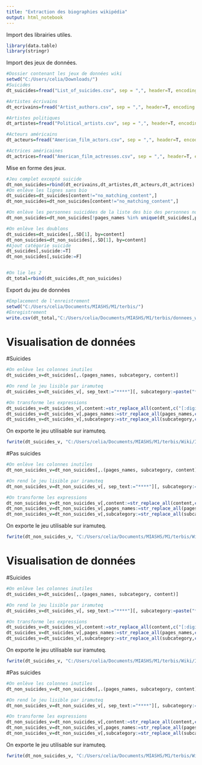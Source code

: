 ```yaml
---
title: "Extraction des biographies wikipédia"
output: html_notebook
---
```


Import des librairies utiles.

```r
library(data.table)
library(stringr)
```

Import des jeux de données.

```r
#Dossier contenant les jeux de données wiki
setwd("C:/Users/celia/Downloads/")
#Suicides
dt_suicides=fread("List_of_suicides.csv", sep = ",", header=T, encoding = "UTF-8")

#Artistes écrivains
dt_ecrivains=fread("Artist_authors.csv", sep = ",", header=T, encoding = "UTF-8")

#Artistes politiques
dt_artistes=fread("Political_artists.csv", sep = ",", header=T, encoding = "UTF-8")

#Acteurs américains
dt_acteurs=fread("American_film_actors.csv", sep = ",", header=T, encoding = "UTF-8")

#Actrices américaines
dt_actrices=fread("American_film_actresses.csv", sep = ",", header=T, encoding = "UTF-8")
```

Mise en forme des jeux.
```r
#Jeu complet excepté suicide
dt_non_suicides=rbind(dt_ecrivains,dt_artistes,dt_acteurs,dt_actrices)
#On enlève les lignes sans bio
dt_suicides=dt_suicides[content!="no_matching_content",]
dt_non_suicides=dt_non_suicides[content!="no_matching_content",]

#On enlève les personnes suicidées de la liste des bio des personnes non suicidées
dt_non_suicides=dt_non_suicides[!pages_names %in% unique(dt_suicides[,pages_names]),]

#On enlève les doublons
dt_suicides=dt_suicides[,.SD[1], by=content]
dt_non_suicides=dt_non_suicides[,.SD[1], by=content]
#Ajout catégorie suicide
dt_suicides[,suicide:=T]
dt_non_suicides[,suicide:=F]


#On lie les 2
dt_total=rbind(dt_suicides,dt_non_suicides)
```


Export du jeu de données
```r
#Emplacement de l'enreistrement
setwd("C:/Users/celia/Documents/MIASHS/M1/terbis/")
#Enregistrement
write.csv(dt_total,"C:/Users/celia/Documents/MIASHS/M1/terbis/donnees_wiki_total.csv",row.names = FALSE)
```


#######################################################################################################

#######################################################################################################

# Visualisation de données

#Suicides

```r
#On enlève les colonnes inutiles
dt_suicides_v=dt_suicides[,.(pages_names, subcategory, content)]

#On rend le jeu lisible par iramuteq
dt_suicides_v=dt_suicides_v[, sep_text:="****"][, subcategory:=paste("*cat_",subcategory,sep="")][, pages_names:=paste("*page_",pages_names, sep="")][,content:=paste("\n",content, sep="")][,content:=iconv(content,from = 'UTF-8', to = 'ASCII//TRANSLIT')][,pages_names:=iconv(pages_names,from = 'UTF-8', to = 'ASCII//TRANSLIT')][,subcategory:=iconv(subcategory,from = 'UTF-8', to = 'ASCII//TRANSLIT')][,.(sep_text, pages_names, subcategory, content)]

#On transforme les expressions
dt_suicides_v=dt_suicides_v[,content:=str_replace_all(content,c("[:digit:]"=""," & "="_and_","-year"="year", "-mid"="mid","-"="_", "year old"="year_old","'"=" ","Washington ,  D . C ."="Washington_DC", "Washington,_D.C"="Washington_DC", "New York City"="New_York_City","New York"="New_York","\n( *)"="\n", "([:space:]*[.][:space:]*)"=". ","([:space:]*[,][:space:]*)"=", ","([:space:]*[;][:space:]*)"=" ; ","([:space:]*[:][:space:]*)"=" : ","\"\""="\"","Madame d Angoulême"="Madame_d_Angoulême", "St. "="St_", "\\(_\\)"=""))]
dt_suicides_v=dt_suicides_v[,pages_names:=str_replace_all(pages_names,c("[:digit:]"=""," & "="_and_","-year"="year", "-mid"="mid","-"="_", "year old"="year_old","'"=" ","Washington ,  D . C ."="Washington_DC", "Washington,_D.C"="Washington_DC", "New York City"="New_York_City","New York"="New_York","\n( *)"="\n", "([:space:]*[.][:space:]*)"=". ","([:space:]*[,][:space:]*)"=", ","([:space:]*[;][:space:]*)"=" ; ","([:space:]*[:][:space:]*)"=" : ","\"\""="\"","Madame d Angoulême"="Madame_d_Angoulême", "St. "="St_"))]
dt_suicides_v=dt_suicides_v[,subcategory:=str_replace_all(subcategory,c("[:digit:]"=""," & "="_and_","-year"="year", "-mid"="mid","-"="_", "year old"="year_old","'"=" ","Washington ,  D . C ."="Washington_DC", "Washington,_D.C"="Washington_DC", "New York City"="New_York_City","New York"="New_York","\n( *)"="\n", "([:space:]*[.][:space:]*)"=". ","([:space:]*[,][:space:]*)"=", ","([:space:]*[;][:space:]*)"=" ; ","([:space:]*[:][:space:]*)"=" : ","\"\""="\"","Madame d Angoulême"="Madame_d_Angoulême", "St. "="St_"))]

```

On exporte le jeu utilisable sur iramuteq.


```r
fwrite(dt_suicides_v, "C:/Users/celia/Documents/MIASHS/M1/terbis/Wiki/Iramuteq/Suicide/wiki_ts.txt", sep = " ", quote=F)
```


#Pas suicides

```r
#On enlève les colonnes inutiles
dt_non_suicides_v=dt_non_suicides[,.(pages_names, subcategory, content)]

#On rend le jeu lisible par iramuteq
dt_non_suicides_v=dt_non_suicides_v[, sep_text:="****"][, subcategory:=paste("*cat_",subcategory,sep="")][, pages_names:=paste("*page_",pages_names, sep="")][,content:=paste("\n",content, sep="")][,content:=iconv(content,from = 'UTF-8', to = 'ASCII//TRANSLIT')][,pages_names:=iconv(pages_names,from = 'UTF-8', to = 'ASCII//TRANSLIT')][,subcategory:=iconv(subcategory,from = 'UTF-8', to = 'ASCII//TRANSLIT')][,.(sep_text, pages_names, subcategory, content)]

#On transforme les expressions
dt_non_suicides_v=dt_non_suicides_v[,content:=str_replace_all(content,c("[:digit:]"=""," & "="_and_","-year"="year", "-mid"="mid","-"="_", "year old"="year_old","'"=" ","Washington ,  D . C ."="Washington_DC", "Washington,_D.C"="Washington_DC", "New York City"="New_York_City","New York"="New_York","\n( *)"="\n", "([:space:]*[.][:space:]*)"=". ","([:space:]*[,][:space:]*)"=", ","([:space:]*[;][:space:]*)"=" ; ","([:space:]*[:][:space:]*)"=" : ","\"\""="\"","Madame d Angoulême"="Madame_d_Angoulême", "St. "="St_", "\\(_\\)"=""))]
dt_non_suicides_v=dt_non_suicides_v[,pages_names:=str_replace_all(pages_names,c("[:digit:]"=""," & "="_and_","-year"="year", "-mid"="mid","-"="_", "year old"="year_old","'"=" ","Washington ,  D . C ."="Washington_DC", "Washington,_D.C"="Washington_DC", "New York City"="New_York_City","New York"="New_York","\n( *)"="\n", "([:space:]*[.][:space:]*)"=". ","([:space:]*[,][:space:]*)"=", ","([:space:]*[;][:space:]*)"=" ; ","([:space:]*[:][:space:]*)"=" : ","\"\""="\"","Madame d Angoulême"="Madame_d_Angoulême", "St. "="St_"))]
dt_non_suicides_v=dt_non_suicides_v[,subcategory:=str_replace_all(subcategory,c("[:digit:]"=""," & "="_and_","-year"="year", "-mid"="mid","-"="_", "year old"="year_old","'"=" ","Washington ,  D . C ."="Washington_DC", "Washington,_D.C"="Washington_DC", "New York City"="New_York_City","New York"="New_York","\n( *)"="\n", "([:space:]*[.][:space:]*)"=". ","([:space:]*[,][:space:]*)"=", ","([:space:]*[;][:space:]*)"=" ; ","([:space:]*[:][:space:]*)"=" : ","\"\""="\"","Madame d Angoulême"="Madame_d_Angoulême", "St. "="St_"))]

```

On exporte le jeu utilisable sur iramuteq.


```r
fwrite(dt_non_suicides_v, "C:/Users/celia/Documents/MIASHS/M1/terbis/Wiki/Iramuteq/Non_suicide/wiki_pas_ts.txt", sep = " ", quote=F)
```




#######################################################################################################

#######################################################################################################

# Visualisation de données

#Suicides

```r
#On enlève les colonnes inutiles
dt_suicides_v=dt_suicides[,.(pages_names, subcategory, content)]

#On rend le jeu lisible par iramuteq
dt_suicides_v=dt_suicides_v[, sep_text:="****"][, subcategory:=paste("*cat_",subcategory,sep="")][, pages_names:=paste("*page_",pages_names, sep="")][,content:=paste("\n",content, sep="")][,content:=iconv(content,from = 'UTF-8', to = 'ASCII//TRANSLIT')][,pages_names:=iconv(pages_names,from = 'UTF-8', to = 'ASCII//TRANSLIT')][,subcategory:=iconv(subcategory,from = 'UTF-8', to = 'ASCII//TRANSLIT')][,.(sep_text, pages_names, subcategory, content)]

#On transforme les expressions
dt_suicides_v=dt_suicides_v[,content:=str_replace_all(content,c("[:digit:]"=""," & "="_and_","-year"="year", "-mid"="mid","-"="_", "year old"="year_old","'"=" ","Washington ,  D . C ."="Washington_DC", "Washington,_D.C"="Washington_DC", "New York City"="New_York_City","New York"="New_York","\n( *)"="\n", "([:space:]*[.][:space:]*)"=". ","([:space:]*[,][:space:]*)"=", ","([:space:]*[;][:space:]*)"=" ; ","([:space:]*[:][:space:]*)"=" : ","\"\""="\"","Madame d Angoulême"="Madame_d_Angoulême", "St. "="St_", "\\(_\\)"=""))]
dt_suicides_v=dt_suicides_v[,pages_names:=str_replace_all(pages_names,c("[:digit:]"=""," & "="_and_","-year"="year", "-mid"="mid","-"="_", "year old"="year_old","'"=" ","Washington ,  D . C ."="Washington_DC", "Washington,_D.C"="Washington_DC", "New York City"="New_York_City","New York"="New_York","\n( *)"="\n", "([:space:]*[.][:space:]*)"=". ","([:space:]*[,][:space:]*)"=", ","([:space:]*[;][:space:]*)"=" ; ","([:space:]*[:][:space:]*)"=" : ","\"\""="\"","Madame d Angoulême"="Madame_d_Angoulême", "St. "="St_"))]
dt_suicides_v=dt_suicides_v[,subcategory:=str_replace_all(subcategory,c("[:digit:]"=""," & "="_and_","-year"="year", "-mid"="mid","-"="_", "year old"="year_old","'"=" ","Washington ,  D . C ."="Washington_DC", "Washington,_D.C"="Washington_DC", "New York City"="New_York_City","New York"="New_York","\n( *)"="\n", "([:space:]*[.][:space:]*)"=". ","([:space:]*[,][:space:]*)"=", ","([:space:]*[;][:space:]*)"=" ; ","([:space:]*[:][:space:]*)"=" : ","\"\""="\"","Madame d Angoulême"="Madame_d_Angoulême", "St. "="St_"))]

```

On exporte le jeu utilisable sur iramuteq.


```r
fwrite(dt_suicides_v, "C:/Users/celia/Documents/MIASHS/M1/terbis/Wiki/Iramuteq/Suicide/wiki_ts.txt", sep = " ", quote=F)
```


#Pas suicides

```r
#On enlève les colonnes inutiles
dt_non_suicides_v=dt_non_suicides[,.(pages_names, subcategory, content)]

#On rend le jeu lisible par iramuteq
dt_non_suicides_v=dt_non_suicides_v[, sep_text:="****"][, subcategory:=paste("*cat_",subcategory,sep="")][, pages_names:=paste("*page_",pages_names, sep="")][,content:=paste("\n",content, sep="")][,content:=iconv(content,from = 'UTF-8', to = 'ASCII//TRANSLIT')][,pages_names:=iconv(pages_names,from = 'UTF-8', to = 'ASCII//TRANSLIT')][,subcategory:=iconv(subcategory,from = 'UTF-8', to = 'ASCII//TRANSLIT')][,.(sep_text, pages_names, subcategory, content)]

#On transforme les expressions
dt_non_suicides_v=dt_non_suicides_v[,content:=str_replace_all(content,c("[:digit:]"=""," & "="_and_","-year"="year", "-mid"="mid","-"="_", "year old"="year_old","'"=" ","Washington ,  D . C ."="Washington_DC", "Washington,_D.C"="Washington_DC", "New York City"="New_York_City","New York"="New_York","\n( *)"="\n", "([:space:]*[.][:space:]*)"=". ","([:space:]*[,][:space:]*)"=", ","([:space:]*[;][:space:]*)"=" ; ","([:space:]*[:][:space:]*)"=" : ","\"\""="\"","Madame d Angoulême"="Madame_d_Angoulême", "St. "="St_", "\\(_\\)"=""))]
dt_non_suicides_v=dt_non_suicides_v[,pages_names:=str_replace_all(pages_names,c("[:digit:]"=""," & "="_and_","-year"="year", "-mid"="mid","-"="_", "year old"="year_old","'"=" ","Washington ,  D . C ."="Washington_DC", "Washington,_D.C"="Washington_DC", "New York City"="New_York_City","New York"="New_York","\n( *)"="\n", "([:space:]*[.][:space:]*)"=". ","([:space:]*[,][:space:]*)"=", ","([:space:]*[;][:space:]*)"=" ; ","([:space:]*[:][:space:]*)"=" : ","\"\""="\"","Madame d Angoulême"="Madame_d_Angoulême", "St. "="St_"))]
dt_non_suicides_v=dt_non_suicides_v[,subcategory:=str_replace_all(subcategory,c("[:digit:]"=""," & "="_and_","-year"="year", "-mid"="mid","-"="_", "year old"="year_old","'"=" ","Washington ,  D . C ."="Washington_DC", "Washington,_D.C"="Washington_DC", "New York City"="New_York_City","New York"="New_York","\n( *)"="\n", "([:space:]*[.][:space:]*)"=". ","([:space:]*[,][:space:]*)"=", ","([:space:]*[;][:space:]*)"=" ; ","([:space:]*[:][:space:]*)"=" : ","\"\""="\"","Madame d Angoulême"="Madame_d_Angoulême", "St. "="St_"))]

```

On exporte le jeu utilisable sur iramuteq.


```r
fwrite(dt_non_suicides_v, "C:/Users/celia/Documents/MIASHS/M1/terbis/Wiki/Iramuteq/Non_suicide/wiki_pas_ts.txt", sep = " ", quote=F)
```


















